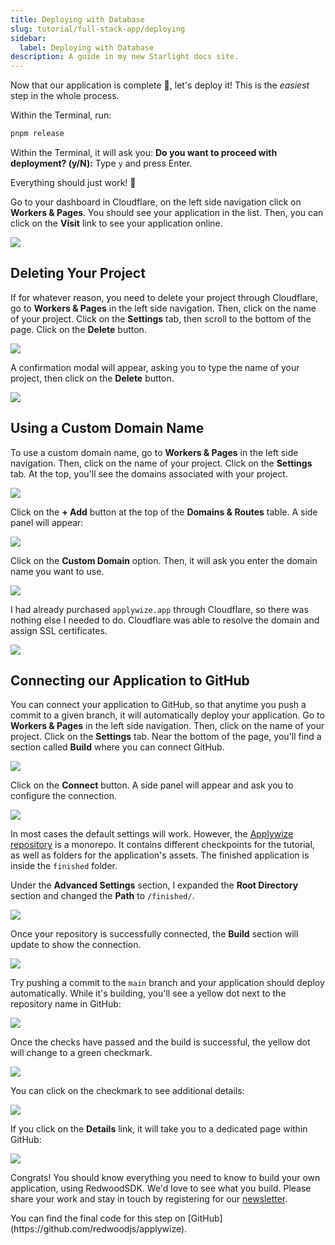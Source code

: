 ```yaml
---
title: Deploying with Database
slug: tutorial/full-stack-app/deploying
sidebar:
  label: Deploying with Database
description: A guide in my new Starlight docs site.
---
```



Now that our application is complete 🥳, let's deploy it! This is the _easiest_ step in the whole process.

Within the Terminal, run:

```bash
pnpm release
```

Within the Terminal, it will ask you: **Do you want to proceed with deployment? (y/N):** Type `y` and press Enter.

Everything should just work! 🙌

Go to your dashboard in Cloudflare, on the left side navigation click on **Workers & Pages**. You should see your application in the list. Then, you can click on the **Visit** link to see your application online.

![](./images/cloudflare-visit-website.png)

## Deleting Your Project

If for whatever reason, you need to delete your project through Cloudflare, go to **Workers & Pages** in the left side navigation. Then, click on the name of your project. Click on the **Settings** tab, then scroll to the bottom of the page. Click on the **Delete** button.

![](./images/cloudflare-delete-project.png)

A confirmation modal will appear, asking you to type the name of your project, then click on the **Delete** button.

![](./images/cloudflare-confirm-project-delete.png)

## Using a Custom Domain Name

To use a custom domain name, go to **Workers & Pages** in the left side navigation. Then, click on the name of your project. Click on the **Settings** tab. At the top, you'll see the domains associated with your project.

![](./images/connecting-to-custom-domain.png)

Click on the **+ Add** button at the top of the **Domains & Routes** table. A side panel will appear:

![](./images/side-panel-custom-domain.png)

Click on the **Custom Domain** option. Then, it will ask you enter the domain name you want to use.

![](./images/existing-domain-name-in-cloudflare.png)

I had already purchased `applywize.app` through Cloudflare, so there was nothing else I needed to do. Cloudflare was able to resolve the domain and assign SSL certificates.

![](./images/project-live-custom-domain.png)

## Connecting our Application to GitHub

You can connect your application to GitHub, so that anytime you push a commit to a given branch, it will automatically deploy your application. Go to **Workers & Pages** in the left side navigation. Then, click on the name of your project. Click on the **Settings** tab. Near the bottom of the page, you'll find a section called **Build** where you can connect GitHub.

![](./images/connect-build-to-github.png)

Click on the **Connect** button. A side panel will appear and ask you to configure the connection.

![](./images/github-config.png)

In most cases the default settings will work. However, the [Applywize repository](https://github.com/ahaywood/applywize) is a monorepo. It contains different checkpoints for the tutorial, as well as folders for the application's assets. The finished application is inside the `finished` folder.

Under the **Advanced Settings** section, I expanded the **Root Directory** section and changed the **Path** to `/finished/`.

![](./images/github-advanced-settings-root-directory.png)

Once your repository is successfully connected, the **Build** section will update to show the connection.

![](./images/cloudflare-once-connected-to-github.png)

Try pushing a commit to the `main` branch and your application should deploy automatically. While it's building, you'll see a yellow dot next to the repository name in GitHub:

![](./images/github-view-after-new-commit.png)

Once the checks have passed and the build is successful, the yellow dot will change to a green checkmark.

![](./images/github-view-all-checks-passed-checkbox.png)

You can click on the checkmark to see additional details:

![](./images/github-view-all-checks-passed-alt.png)

If you click on the **Details** link, it will take you to a dedicated page within GitHub:

![](./images/github-details-after-checks-passed.png)

Congrats! You should know everything you need to know to build your own application, using RedwoodSDK. We'd love to see what you build. Please share your work and stay in touch by registering for our [newsletter](https://rwsdk.com).

<Aside type="tip" title="Code on GitHub">
You can find the final code for this step on [GitHub](https://github.com/redwoodjs/applywize).
</Aside>